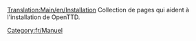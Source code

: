 [[Translation:Main/en/Installation]]{{en/-}}
Collection de pages qui aident à l'installation de OpenTTD.

[[Category:fr/Manuel]]
